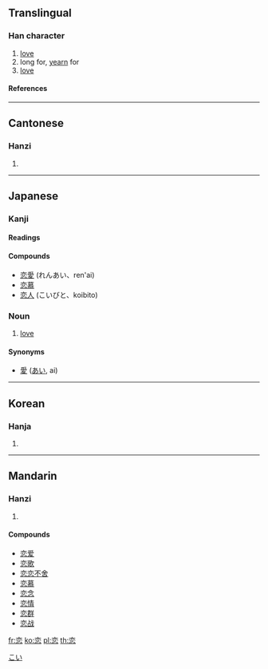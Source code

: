 {{see|戀}}
==Translingual==

===Han character===
{{Han char|rn=61|rad=心|as=06|sn=10|four=|canj=卜金心 (YCP)}}

# [[love]]
# long for, [[yearn]] for
# [[love]]

====References====
{{Han ref|kx=0383.360|dkj=10537|dj=0714.120|hdz=42292.070|uh=604B|ud=24651}}

----

==Cantonese==

===Hanzi===
{{yue-hanzi|jyut=|y=lyun2, lyun5}}

# {{defn|Cantonese}}

----

==Japanese==

===Kanji===
{{ja-kanji|grade=c|rs=心06}}

====Readings====
{{ja-readings|on=[[れん]] (ren)|kun=[[こい]] (koi), [[こいしい]] ([[恋しい]], koishii), [[こう]] ([[恋う]], kou<!--not "kō"-->)}}

====Compounds====
*[[恋愛]] (れんあい、ren'ai)
*[[恋慕]]
*[[恋人]] (こいびと、koibito)

===Noun===
{{ja-noun|k|count=|hira=こい|kata=|rom=koi|kanji=|kyu=|shin=|hidx=}}

# [[love]]

====Synonyms====
* [[愛]] ([[あい]], ai)

[[Category:Japanese nouns|こい]]

----

==Korean==

===Hanja===
{{ko-hanja|hangeul=련>연|eumhun=|rv=ryeon>yeon|mr=ryŏn>yŏn|y=lyen>yen}}

# {{defn|Korean}}

----

==Mandarin==

===Hanzi===
{{cmn-hanzi|tra=戀|pin=[[liàn]] (lian4)|wg=lien<sup>4</sup>}}

# {{defn|Mandarin}}

====Compounds====
*[[恋爱]]
*[[恋歌]]
*[[恋恋不舍]]
*[[恋慕]]
*[[恋念]]
*[[恋情]]
*[[恋群]]
*[[恋战]]

[[fr:恋]]
[[ko:恋]]
[[pl:恋]]
[[th:恋]]
